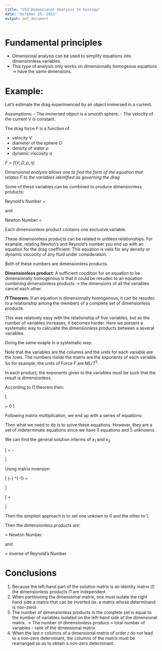 ```yaml
---
title: "Ch3 Dimensional Analysis In Ecology"
date: "October 15, 2015"
output: pdf_document
---
```


# Fundamental principles

- Dimensional analysis can be used to simplify equations into dimensionless variables. 
- This type of analysis only works on dimensionally homogeous equations -> have the same dimensions. 

# Example:

Let's estimate the drag experimenced by an object immersed in a current.

Assumptions:
- The immersed object is a smooth sphere.
- The velocity of the current V is constant. 

The drag force F is a function of:

- velocity $V$ \
- diameter of the sphere $D$ \
- density of water $\rho$ \
- dynamic viscosity $\eta$ \


$F = f(V,D,\rho,\eta)$


*Dimensional analysis allows one to find the form of the equation that relates F to the variables identified as governing the drag*

Some of these variables can be combined to produce dimensionless products:

Reynold's Number = 

\begin{equation}
Re = \frac{V L \rho}{\eta}
\end{equation}

and

Newton Number = 
\begin{equation}
Ne = \frac{F}{L^{2} V^{2} \rho}
\end{equation}

Each dimensionless product contains one exclusive variable. 

These dimensionless products can be related in unitless relationships. For example, relating Newton's and Reynold's number you end up with an equation for the drag coefficient:
\begin{equation}
C_{x} = \frac{8}{\pi} f(Re)
\end{equation}
This equation is valis for any density or dynamic viscocity of any fluid under consideration. 

Both of these numbers are dimensionless products.

**Dimensionless product**: A sufficient condition for an equation to be dimensionally homogenous is that it could be resudec to an equation combining dimensionless products -> the dimensions of all the variables cancel each other. 

**$\Pi$ Theorem**: If an equation is dimensionally homogenous, it can be resudec to a relationship among the members of a complete set of dimensionless products. 

This was relatively easy with the relationship of five variables, but as the number of variables increases, it becomes harder. Here we present a systematic way to calcualte the dimensionless products between a several variables. 


Doing the same exaple in a systematic way:


\bordermatrix{ ~ &  F & \eta & \rho & L & V \cr
              M  &  1 & 1    &  1   & 0 & 0 \cr
              L  &  1 & -1   & -3   & 1 & 1 \cr
              T  &  -2 & -1  &  0   & 0 & -1 \cr}


Note that the variables are the columns and the units for each variable are the rows. The numbers inside the matrix are the exponents of each variable. 
So for example, the units of Force $F$ are $ML/T^2$.

In each product, the exponents given to the variables must be such that the result is dimensionless. 

According to $\Pi$ theorem then:

\begin{equation}
\Pi = F^{x_{1}} \eta^{x_{2}} \rho^{x_{3}} L^{x_{4}} V^{x_{5}}
\end{equation}

\[ 
\begin{pmatrix}
1 & 1    &  1   & 0 & 0 \\
1 & -1   & -3   & 1 & 1 \\
-2 & -1  &  0   & 0 & -1 \\
\end{pmatrix}
\begin{pmatrix}
x_{1} \\
x_{2} \\
x_{3} \\
x_{4} \\
x_{5} \\
\end{pmatrix}
= 0
\]

Following matrix multiplication, we end up with a series of equations:

\begin{equation}
x_{1} + x_{2} +x_{3} = 0 \\
\end{equation}
\begin{equation}
x_{1} - x_{2} -3x_{3} + x_{4} + x_{5} = 0 \\
\end{equation}
\begin{equation}
-2x_{1} - x_{2} - x_{5} = 0
\end{equation}

Then what we need to do is to solve these equations. However, they are a set of indeterminate equations since we have 3 equations and 5 unknowns. 

We can find the general solution interms of $x_{1}$ and $x_{2}$


\[ 
\begin{pmatrix}
1 & 1     \\
1 & -1    \\
-2 & -1    \\
\end{pmatrix}
\begin{pmatrix}
x_{1} \\
x_{2} \\
\end{pmatrix}
= -
\begin{pmatrix}
 1   & 0 & 0 \\
 -3   & 1 & 1 \\
 0   & 0 & -1\\
\end{pmatrix}
\begin{pmatrix}
x_{3} \\
x_{4} \\
x_{5} \\
\end{pmatrix}
\]

Using matrix inversion:

\[ 
{-}\begin{pmatrix}
 1   & 0 & 0 \\
 -3   & 1 & 1 \\
 0   & 0 & -1\\
\end{pmatrix} ^{-1}
\begin{pmatrix}
1 & 1     \\
1 & -1    \\
-2 & -1    \\
\end{pmatrix}
\begin{pmatrix}
x_{1} \\
x_{2} \\
\end{pmatrix}
= 
\begin{pmatrix}
x_{3} \\
x_{4} \\
x_{5} \\
\end{pmatrix}
\]


\[ 
\begin{pmatrix}
-1 & -1     \\
-2 & -1    \\
-2 & -1    \\
\end{pmatrix}
\begin{pmatrix}
x_{1} \\
x_{2} \\
\end{pmatrix}
= 
\begin{pmatrix}
x_{3} \\
x_{4} \\
x_{5} \\
\end{pmatrix}
\]

Then the simplest approach is to set one unkown to 0 and the other to 1. 


\bordermatrix{ ~ &  F & \eta & \rho & L & V \cr
              ~ &  x_{1} & x_{2} & x_{3} & x_{4} & x_{5} \cr
              \Pi_{1}  &  1 & 0    &  -1   & -2 &-2 \cr
             \Pi_{2}  &  0 & 1   & -1   & -1 & -1 \cr}
              

Then the dimensionless products are:


\begin{equation}
 \Pi_{1} = \frac{F}{L^{2} V^{2} \rho}
\end{equation}
= Newton Number 

and 


\begin{equation}
Re = \frac{\eta}{VL\rho}
\end{equation}

= inverse of Reynold's Number 


# Conclusions

1. Because the left-hand part of the solution matrix is an identity matrix $(I)$ the dimensionless products $\Pi$ are independent
2. When partitioning the dimensional matrix, one must isolate the right hand side a matrix that can be inverted (ie. a matrix whose determinand is non-zero)
3. The number of dimensionless products in the complete set is equal to the number of variables isolated on the left-hand side of the dimensional matrix. -> The number of dimensionless producs = total number of variables - rank of the dimensional matrix
4. When the last $n$ columns of a dimensional matrix of order $r$ do not lead to a non-zero determinant, the columns of the matrix must be rearranged so as to obtain a non-zero determinant. 



